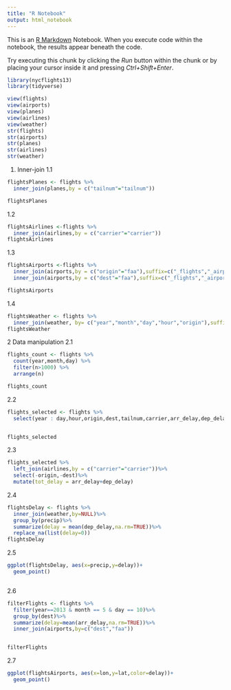 ```yaml
---
title: "R Notebook"
output: html_notebook
---
```


This is an [R Markdown](http://rmarkdown.rstudio.com) Notebook. When you execute code within the notebook, the results appear beneath the code. 

Try executing this chunk by clicking the *Run* button within the chunk or by placing your cursor inside it and pressing *Ctrl+Shift+Enter*. 

```r
library(nycflights13)
library(tidyverse)

```

```r

view(flights)
view(airports)
view(planes)
view(airlines)
view(weather)
str(flights)
str(airports)
str(planes)
str(airlines)
str(weather)
```
1.    Inner-join
1.1
```r
flightsPlanes <- flights %>%
  inner_join(planes,by = c("tailnum"="tailnum"))

flightsPlanes
```
1.2
```r
flightsAirlines <-flights %>%
  inner_join(airlines,by = c("carrier"="carrier"))
flightsAirlines
```

1.3
```r
flightsAirports <-flights %>%
  inner_join(airports,by = c("origin"="faa"),suffix=c("_flights","_airports")) %>%
  inner_join(airports,by = c("dest"="faa"),suffix=c("_flights","_airports"))

flightsAirports

```

1.4
```r
flightsWeather <- flights %>%
  inner_join(weather, by= c("year","month","day","hour","origin"),suffix=c("_flights","_weather"))
flightsWeather

```
2   Data manipulation
2.1
```r
flights_count <- flights %>%
  count(year,month,day) %>%
  filter(n>1000) %>%
  arrange(n)

flights_count
```
2.2
```r
flights_selected <- flights %>%
  select(year : day,hour,origin,dest,tailnum,carrier,arr_delay,dep_delay)


flights_selected
```

2.3
```r
flights_selected %>%
  left_join(airlines,by = c("carrier"="carrier"))%>%
  select(-origin,-dest)%>%
  mutate(tot_delay = arr_delay+dep_delay)

```
2.4
```r
flightsDelay <- flights %>%
  inner_join(weather,by=NULL)%>%
  group_by(precip)%>%
  summarize(delay = mean(dep_delay,na.rm=TRUE))%>%
  replace_na(list(delay=0))
flightsDelay

```

2.5
```r


ggplot(flightsDelay, aes(x=precip,y=delay))+
  geom_point()



```
2.6
```r
filterFlights <- flights %>%
  filter(year==2013 & month == 5 & day == 10)%>%
  group_by(dest)%>%
  summarize(delay=mean(arr_delay,na.rm=TRUE))%>%
  inner_join(airports,by=c("dest","faa"))


filterFlights


```
2.7
```r
ggplot(flightsAirports, aes(x=lon,y=lat,color=delay))+
  geom_point()

```

